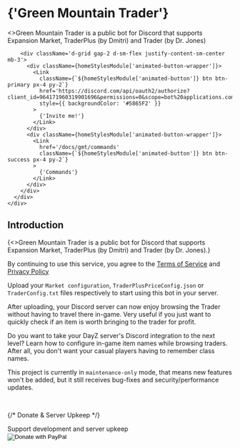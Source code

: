 
<div className={homeStylesModule.heroImage}>
  <div className='px-4' style={{
    display: 'flex',
    flexDirection: 'column',
    justifyContent: 'center',
    // padding: '15rem 5rem', Not mobile friendly =(
    minHeight: '80svh', // Image min-height
  }}>
    <div className='px-3 py-1' style={{
      backgroundColor: 'rgba(0,0,0,.5)',
      borderRadius: '2rem'
    }}>
      <h1
        id='introduction'
        className='display-4 fw-bold'
        style={{ fontFamily: '\'Orbitron\', sans-serif', color: 'white' }}
      >
        {'Green Mountain Trader'}
      </h1>
      <div className='col-lg-6 mx-auto'>
        <p className='lead' style={{ color: '#ddd' }}>
          <>Green Mountain Trader is a public bot for Discord that supports <Link style={{color: 'inherit'}} href='https://steamcommunity.com/sharedfiles/filedetails/?id=2572328470' color='lightskyblue'>Expansion Market</Link>, <Link style={{color: 'inherit'}} href='https://steamcommunity.com/workshop/filedetails/?id=2458896948' color='lightskyblue'>TraderPlus (by Dmitri)</Link> and <Link style={{color: 'inherit'}} href='https://steamcommunity.com/sharedfiles/filedetails/?id=1590841260' color='lightskyblue'>Trader (by Dr. Jones)</Link></>
        </p>

        <div className='d-grid gap-2 d-sm-flex justify-content-sm-center mb-3'>
          <div className={homeStylesModule['animated-button-wrapper']}>
            <Link
              className={`${homeStylesModule['animated-button']} btn btn-primary px-4 py-2`}
              href='https://discord.com/api/oauth2/authorize?client_id=964171960319901696&permissions=0&scope=bot%20applications.commands'
              style={{ backgroundColor: '#5865F2' }}
            >
              {'Invite me!'}
            </Link>
          </div>
          <div className={homeStylesModule['animated-button-wrapper']}>
            <Link
              href='/docs/gmt/commands'
              className={`${homeStylesModule['animated-button']} btn btn-success px-4 py-2`}
            >
              {'Commands'}
            </Link>
          </div>
        </div>
      </div>
    </div>
  </div>
</div>

## Introduction

<p>
  {<>Green Mountain Trader is a public bot for Discord that supports <Link href='https://steamcommunity.com/sharedfiles/filedetails/?id=2572328470'>Expansion Market</Link>, <Link href='https://steamcommunity.com/workshop/filedetails/?id=2458896948'>TraderPlus (by Dmitri)</Link> and <Link href='https://steamcommunity.com/sharedfiles/filedetails/?id=1590841260'>Trader (by Dr. Jones)</Link>.</>}
</p>

<Callout type="info">By continuing to use this service, you agree to the [Terms of Service](/docs/gmt/legal/terms-of-service) and [Privacy Policy](/docs/gmt/legal/privacy-policy)</Callout>

Upload your `Market configuration`, `TraderPlusPriceConfig.json` or `TraderConfig.txt` files respectively to start using this bot in your server.

After uploading, your Discord server can now enjoy browsing the Trader without having to travel there in-game. Very useful if you just want to quickly check if an item is worth bringing to the trader for profit.

Do you want to take your DayZ server's Discord integration to the next level? Learn how to configure <Link href='/docs/traders-in-game-names'>in-game item names</Link> while browsing traders. After all, you don't want your casual players having to remember class names.

<Callout variant='info' className='small'>This project is currently in `maintenance-only` mode, that means new features won't be added, but it still receives bug-fixes and security/performance updates.</Callout>

<br />

{/* Donate & Server Upkeep */}
<form action="https://www.paypal.com/donate" method="post" target="_top" style={{marginBottom: '-2rem'}}>
  <div className='text-sm mb-1 small'>Support development and server upkeep</div>
  <input type="hidden" name="hosted_button_id" value="T37UKLCVH8TE2" />
  <input width={80} type="image" src="https://www.paypalobjects.com/en_GB/i/btn/btn_donate_LG.gif" border="0" name="submit" title="PayPal - The safer, easier way to pay online!" alt="Donate with PayPal" />
  <Image alt="" border="0" src="https://www.paypal.com/en_GB/i/scr/pixel.gif" width="1" height="1" />
</form>
